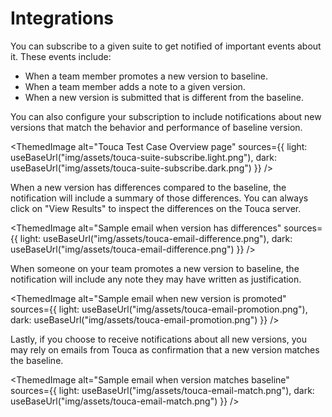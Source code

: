 
# Integrations

You can subscribe to a given suite to get notified of important events about it.
These events include:

- When a team member promotes a new version to baseline.
- When a team member adds a note to a given version.
- When a new version is submitted that is different from the baseline.

You can also configure your subscription to include notifications about new
versions that match the behavior and performance of baseline version.

<ThemedImage
  alt="Touca Test Case Overview page"
  sources={{
    light: useBaseUrl("img/assets/touca-suite-subscribe.light.png"),
    dark: useBaseUrl("img/assets/touca-suite-subscribe.dark.png")
  }}
/>

When a new version has differences compared to the baseline, the notification
will include a summary of those differences. You can always click on "View
Results" to inspect the differences on the Touca server.

<ThemedImage
  alt="Sample email when version has differences"
  sources={{
    light: useBaseUrl("img/assets/touca-email-difference.png"),
    dark: useBaseUrl("img/assets/touca-email-difference.png")
  }}
/>

When someone on your team promotes a new version to baseline, the notification
will include any note they may have written as justification.

<ThemedImage
  alt="Sample email when new version is promoted"
  sources={{
    light: useBaseUrl("img/assets/touca-email-promotion.png"),
    dark: useBaseUrl("img/assets/touca-email-promotion.png")
  }}
/>

Lastly, if you choose to receive notifications about all new versions, you may
rely on emails from Touca as confirmation that a new version matches the
baseline.

<ThemedImage
  alt="Sample email when version matches baseline"
  sources={{
    light: useBaseUrl("img/assets/touca-email-match.png"),
    dark: useBaseUrl("img/assets/touca-email-match.png")
  }}
/>
